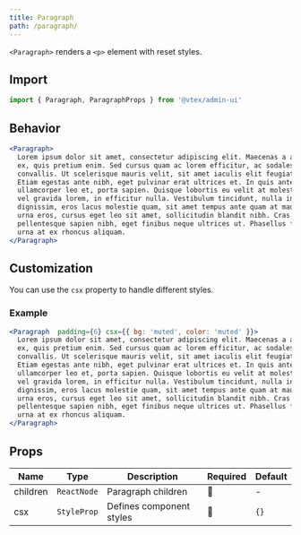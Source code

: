 ```yaml
---
title: Paragraph
path: /paragraph/
---
```



<PageHeader title="Paragraph" />

`<Paragraph>` renders a `<p>` element with reset styles.

## Import

```jsx isStatic
import { Paragraph, ParagraphProps } from '@vtex/admin-ui'
```

## Behavior

```jsx live
<Paragraph>
  Lorem ipsum dolor sit amet, consectetur adipiscing elit. Maecenas a aliquam
  ex, quis pretium enim. Sed cursus quam ac lorem efficitur, ac sodales lorem
  convallis. Ut scelerisque mauris velit, sit amet iaculis elit feugiat commodo.
  Etiam egestas ante nibh, eget pulvinar erat ultrices et. In quis ante aliquam,
  ullamcorper leo et, porta sapien. Quisque lobortis eu velit at molestie. Ut
  vel gravida lorem, in efficitur nulla. Vestibulum tincidunt, nulla in semper
  dignissim, eros lacus molestie quam, sit amet tempus ante quam at mauris. Duis
  urna eros, cursus eget leo sit amet, sollicitudin blandit nibh. Cras
  pellentesque sapien nibh, eget finibus neque ultrices ut. Phasellus fermentum
  urna at ex rhoncus aliquam.
</Paragraph>
```

## Customization

You can use the `csx` property to handle different styles.

### Example

```jsx live
<Paragraph  padding={6} csx={{ bg: 'muted', color: 'muted' }}>
  Lorem ipsum dolor sit amet, consectetur adipiscing elit. Maecenas a aliquam
  ex, quis pretium enim. Sed cursus quam ac lorem efficitur, ac sodales lorem
  convallis. Ut scelerisque mauris velit, sit amet iaculis elit feugiat commodo.
  Etiam egestas ante nibh, eget pulvinar erat ultrices et. In quis ante aliquam,
  ullamcorper leo et, porta sapien. Quisque lobortis eu velit at molestie. Ut
  vel gravida lorem, in efficitur nulla. Vestibulum tincidunt, nulla in semper
  dignissim, eros lacus molestie quam, sit amet tempus ante quam at mauris. Duis
  urna eros, cursus eget leo sit amet, sollicitudin blandit nibh. Cras
  pellentesque sapien nibh, eget finibus neque ultrices ut. Phasellus fermentum
  urna at ex rhoncus aliquam.
</Paragraph>
```

## Props

| Name     | Type        | Description              | Required | Default |
| -------- | ----------- | ------------------------ | -------- | ------- |
| children | `ReactNode` | Paragraph children       | 🚫       | -       |
| csx      | `StyleProp` | Defines component styles | 🚫       | `{}`    |
